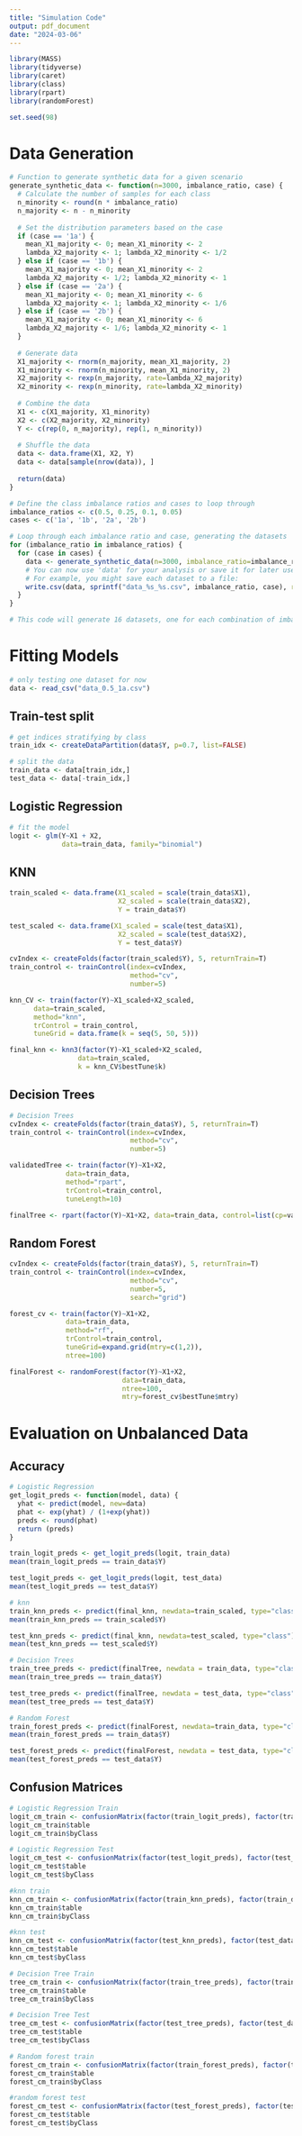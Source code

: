 ```yaml
---
title: "Simulation Code"
output: pdf_document
date: "2024-03-06"
---
```


```r
library(MASS)
library(tidyverse)
library(caret)
library(class)
library(rpart)
library(randomForest)

set.seed(98)
```

# Data Generation

```r
# Function to generate synthetic data for a given scenario
generate_synthetic_data <- function(n=3000, imbalance_ratio, case) {
  # Calculate the number of samples for each class
  n_minority <- round(n * imbalance_ratio)
  n_majority <- n - n_minority
  
  # Set the distribution parameters based on the case
  if (case == '1a') {
    mean_X1_majority <- 0; mean_X1_minority <- 2
    lambda_X2_majority <- 1; lambda_X2_minority <- 1/2
  } else if (case == '1b') {
    mean_X1_majority <- 0; mean_X1_minority <- 2
    lambda_X2_majority <- 1/2; lambda_X2_minority <- 1
  } else if (case == '2a') {
    mean_X1_majority <- 0; mean_X1_minority <- 6
    lambda_X2_majority <- 1; lambda_X2_minority <- 1/6
  } else if (case == '2b') {
    mean_X1_majority <- 0; mean_X1_minority <- 6
    lambda_X2_majority <- 1/6; lambda_X2_minority <- 1
  }
  
  # Generate data
  X1_majority <- rnorm(n_majority, mean_X1_majority, 2)
  X1_minority <- rnorm(n_minority, mean_X1_minority, 2)
  X2_majority <- rexp(n_majority, rate=lambda_X2_majority)
  X2_minority <- rexp(n_minority, rate=lambda_X2_minority)
  
  # Combine the data
  X1 <- c(X1_majority, X1_minority)
  X2 <- c(X2_majority, X2_minority)
  Y <- c(rep(0, n_majority), rep(1, n_minority))
  
  # Shuffle the data
  data <- data.frame(X1, X2, Y)
  data <- data[sample(nrow(data)), ]
  
  return(data)
}

# Define the class imbalance ratios and cases to loop through
imbalance_ratios <- c(0.5, 0.25, 0.1, 0.05)
cases <- c('1a', '1b', '2a', '2b')

# Loop through each imbalance ratio and case, generating the datasets
for (imbalance_ratio in imbalance_ratios) {
  for (case in cases) {
    data <- generate_synthetic_data(n=3000, imbalance_ratio=imbalance_ratio, case=case)
    # You can now use 'data' for your analysis or save it for later use
    # For example, you might save each dataset to a file:
    write.csv(data, sprintf("data_%s_%s.csv", imbalance_ratio, case), row.names = FALSE)
  }
}

# This code will generate 16 datasets, one for each combination of imbalance ratio and case

```

# Fitting Models

```r
# only testing one dataset for now
data <- read_csv("data_0.5_1a.csv")
```

## Train-test split

```r
# get indices stratifying by class
train_idx <- createDataPartition(data$Y, p=0.7, list=FALSE)

# split the data
train_data <- data[train_idx,]
test_data <- data[-train_idx,]
```

## Logistic Regression

```r
# fit the model
logit <- glm(Y~X1 + X2,
             data=train_data, family="binomial")
```

## KNN

```r
train_scaled <- data.frame(X1_scaled = scale(train_data$X1), 
                           X2_scaled = scale(train_data$X2), 
                           Y = train_data$Y)

test_scaled <- data.frame(X1_scaled = scale(test_data$X1), 
                           X2_scaled = scale(test_data$X2), 
                           Y = test_data$Y)

cvIndex <- createFolds(factor(train_scaled$Y), 5, returnTrain=T)
train_control <- trainControl(index=cvIndex,
                              method="cv",
                              number=5)

knn_CV <- train(factor(Y)~X1_scaled+X2_scaled,
      data=train_scaled,
      method="knn",
      trControl = train_control,
      tuneGrid = data.frame(k = seq(5, 50, 5)))

final_knn <- knn3(factor(Y)~X1_scaled+X2_scaled,
                 data=train_scaled,
                 k = knn_CV$bestTune$k)
```

## Decision Trees

```r
# Decision Trees
cvIndex <- createFolds(factor(train_data$Y), 5, returnTrain=T)
train_control <- trainControl(index=cvIndex,
                              method="cv",
                              number=5)

validatedTree <- train(factor(Y)~X1+X2,
              data=train_data,
              method="rpart",
              trControl=train_control,
              tuneLength=10)

finalTree <- rpart(factor(Y)~X1+X2, data=train_data, control=list(cp=validatedTree$bestTune$cp))
```

## Random Forest

```r
cvIndex <- createFolds(factor(train_data$Y), 5, returnTrain=T)
train_control <- trainControl(index=cvIndex,
                              method="cv",
                              number=5,
                              search="grid")

forest_cv <- train(factor(Y)~X1+X2,
              data=train_data,
              method="rf",
              trControl=train_control,
              tuneGrid=expand.grid(mtry=c(1,2)),
              ntree=100)

finalForest <- randomForest(factor(Y)~X1+X2,
                            data=train_data,
                            ntree=100,
                            mtry=forest_cv$bestTune$mtry)
```


# Evaluation on Unbalanced Data

## Accuracy

```r
# Logistic Regression
get_logit_preds <- function(model, data) {
  yhat <- predict(model, new=data)
  phat <- exp(yhat) / (1+exp(yhat))
  preds <- round(phat)
  return (preds)
}

train_logit_preds <- get_logit_preds(logit, train_data)
mean(train_logit_preds == train_data$Y)

test_logit_preds <- get_logit_preds(logit, test_data)
mean(test_logit_preds == test_data$Y)
```

```r
# knn
train_knn_preds <- predict(final_knn, newdata=train_scaled, type="class")
mean(train_knn_preds == train_scaled$Y)

test_knn_preds <- predict(final_knn, newdata=test_scaled, type="class")
mean(test_knn_preds == test_scaled$Y)
```


```r
# Decision Trees
train_tree_preds <- predict(finalTree, newdata = train_data, type="class")
mean(train_tree_preds == train_data$Y)

test_tree_preds <- predict(finalTree, newdata = test_data, type="class")
mean(test_tree_preds == test_data$Y)
```

```r
# Random Forest
train_forest_preds <- predict(finalForest, newdata=train_data, type="class")
mean(train_forest_preds == train_data$Y)

test_forest_preds <- predict(finalForest, newdata = test_data, type="class")
mean(test_forest_preds == test_data$Y)
```


## Confusion Matrices

```r
# Logistic Regression Train
logit_cm_train <- confusionMatrix(factor(train_logit_preds), factor(train_data$Y))
logit_cm_train$table
logit_cm_train$byClass
```

```r
# Logistic Regression Test
logit_cm_test <- confusionMatrix(factor(test_logit_preds), factor(test_data$Y))
logit_cm_test$table
logit_cm_test$byClass
```

```r
#knn train
knn_cm_train <- confusionMatrix(factor(train_knn_preds), factor(train_data$Y))
knn_cm_train$table
knn_cm_train$byClass
```

```r
#knn test
knn_cm_test <- confusionMatrix(factor(test_knn_preds), factor(test_data$Y))
knn_cm_test$table
knn_cm_test$byClass
```


```r
# Decision Tree Train
tree_cm_train <- confusionMatrix(factor(train_tree_preds), factor(train_data$Y))
tree_cm_train$table
tree_cm_train$byClass
```

```r
# Decision Tree Test
tree_cm_test <- confusionMatrix(factor(test_tree_preds), factor(test_data$Y))
tree_cm_test$table
tree_cm_test$byClass
```

```r
# Random forest train
forest_cm_train <- confusionMatrix(factor(train_forest_preds), factor(train_data$Y))
forest_cm_train$table
forest_cm_train$byClass
```

```r
#random forest test
forest_cm_test <- confusionMatrix(factor(test_forest_preds), factor(test_data$Y))
forest_cm_test$table
forest_cm_test$byClass
```

